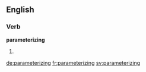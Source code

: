 ==English==

===Verb===
'''parameterizing'''

# {{present participle of|parameterize}}

[[de:parameterizing]]
[[fr:parameterizing]]
[[sv:parameterizing]]